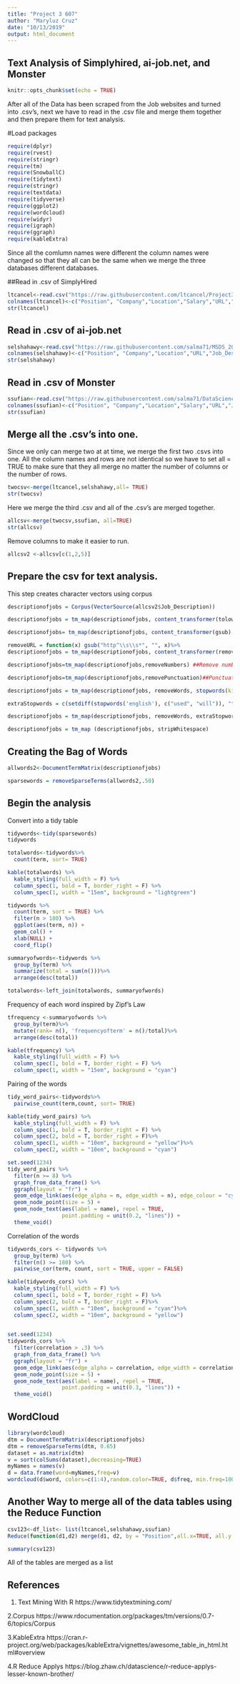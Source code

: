 ---
title: "Project 3 607"
author: "Maryluz Cruz"
date: "10/13/2019"
output: html_document
---

## Text Analysis of Simplyhired, ai-job.net, and Monster

```{r setup, include=FALSE}
knitr::opts_chunk$set(echo = TRUE)
```

After all of the Data has been scraped from the Job websites and turned into .csv's, next we have to read in the .csv file and merge them together and then prepare them for text analysis. 


#Load packages

```{r}
require(dplyr)
require(rvest)
require(stringr)
require(tm)
require(SnowballC)
require(tidytext)
require(stringr)
require(textdata)
require(tidyverse)
require(ggplot2)
require(wordcloud)
require(widyr)
require(igraph)
require(ggraph)
require(kableExtra)
```


Since all the comlumn names were different the column names were changed so that they all can be the same when we merge the three databases different databases. 

##Read in .csv of SimplyHired

```{r}
ltcancel<-read.csv("https://raw.githubusercontent.com/ltcancel/Project3/master/SimplyHiredJobs.csv", stringsAsFactors = FALSE)
colnames(ltcancel)<-c("Position", "Company","Location","Salary","URL","Job_Description")
str(ltcancel)
```

## Read in .csv of ai-job.net

```{r}
selshahawy<-read.csv("https://raw.githubusercontent.com/salma71/MSDS_2019/master/Fall2019/aquisition_management_607/project_3/jobs_detailsInfo.csv", stringsAsFactors = FALSE) 
colnames(selshahawy)<-c("Position", "Company","Location","URL","Job_Description")  
str(selshahawy)
```

## Read in .csv of Monster 

```{r}
ssufian<-read.csv("https://raw.githubusercontent.com/salma71/DataScience_skills/master/monsterjobs.csv", stringsAsFactors = FALSE) 
colnames(ssufian)<-c("Position", "Company","Location","Salary","URL","Job_Description")  
str(ssufian)
```

## Merge all the .csv's into one. 

Since we only can merge two at at time, we merge the first two .csvs into one. 
All the column names and rows are not identical so we have to set all = TRUE to make sure that they all merge no matter the number of columns or the number of rows. 

```{r}
twocsv<-merge(ltcancel,selshahawy,all= TRUE)
str(twocsv)
```

Here we merge the third .csv and all of the .csv's are merged together. 

```{r}
allcsv<-merge(twocsv,ssufian, all=TRUE)
str(allcsv)
```


Remove columns to make it easier to run. 

```{r}
allcsv2 <-allcsv[c(1,2,5)]
```


## Prepare the csv for text analysis.


This step creates character vectors using corpus 

```{r}
descriptionofjobs = Corpus(VectorSource(allcsv2$Job_Description)) 

descriptionofjobs = tm_map(descriptionofjobs, content_transformer(tolower))##changes to lower letters

descriptionofjobs= tm_map(descriptionofjobs, content_transformer(gsub), pattern="\\W",replace=" ")

removeURL = function(x) gsub("http^\\s\\s*", "", x)%>%
descriptionofjobs = tm_map(descriptionofjobs, content_transformer(removeURL))

descriptionofjobs=tm_map(descriptionofjobs,removeNumbers) ##Remove numbers

descriptionofjobs=tm_map(descriptionofjobs,removePunctuation)##Punctuation
```

```{r}
descriptionofjobs = tm_map(descriptionofjobs, removeWords, stopwords(kind = "english"))##Stopwords
```

```{r}
extraStopwords = c(setdiff(stopwords('english'), c("used", "will")), "time", "can", "sex", "role", "new","can", "job", "etc", "one", "looking", "well","use","best","also", "high", "real", "please", "key", "able", "must", "like", "full", "include", "good", "non", "need","plus","day","year", "com", "want", "age","using","sexual", "help","apply", "race", "orientation", "will", "work", "new")

descriptionofjobs = tm_map(descriptionofjobs, removeWords, extraStopwords) ##more stop words or unwanted words
```

```{r}
descriptionofjobs = tm_map (descriptionofjobs, stripWhitespace)
```



## Creating the Bag of Words 


```{r}
allwords2<-DocumentTermMatrix(descriptionofjobs)
```


```{r}
sparsewords = removeSparseTerms(allwords2,.50)
```


## Begin the analysis


Convert into a tidy table 

```{r}
tidywords<-tidy(sparsewords)
tidywords
```


```{r}
totalwords<-tidywords%>%
  count(term, sort= TRUE)

kable(totalwords) %>%
  kable_styling(full_width = F) %>%
  column_spec(1, bold = T, border_right = F) %>%
  column_spec(1, width = "15em", background = "lightgreen")
```


```{r}
tidywords %>%
  count(term, sort = TRUE) %>%
  filter(n > 180) %>%
  ggplot(aes(term, n)) +
  geom_col() +
  xlab(NULL) +
  coord_flip()
```



```{r}
summaryofwords<-tidywords %>% 
  group_by(term) %>%
  summarize(total = sum(n()))%>%
  arrange(desc(total))

totalwords<-left_join(totalwords, summaryofwords)
```


Frequency of each word inspired by Zipf's Law
```{r}
tfrequency <-summaryofwords %>%
  group_by(term)%>%
  mutate(rank= n(), 'frequencyofterm' = n()/total)%>%
  arrange(desc(total))

kable(tfrequency) %>%
  kable_styling(full_width = F) %>%
  column_spec(1, bold = T, border_right = F) %>%
  column_spec(1, width = "15em", background = "cyan")
```


Pairing of the words

```{r}
tidy_word_pairs<-tidywords%>%
  pairwise_count(term,count, sort= TRUE)

kable(tidy_word_pairs) %>%
  kable_styling(full_width = F) %>%
  column_spec(1, bold = T, border_right = F) %>%
  column_spec(2, bold = T, border_right = F)%>%
  column_spec(1, width = "10em", background = "yellow")%>%
  column_spec(2, width = "10em", background = "cyan")

```

```{r}
set.seed(1234)
tidy_word_pairs %>%
  filter(n >= 8) %>%
  graph_from_data_frame() %>%
  ggraph(layout = "fr") +
  geom_edge_link(aes(edge_alpha = n, edge_width = n), edge_colour = "cyan3") +
  geom_node_point(size = 5) +
  geom_node_text(aes(label = name), repel = TRUE, 
                 point.padding = unit(0.2, "lines")) +
  theme_void()
```

Correlation of the words

```{r}
tidywords_cors <- tidywords %>% 
  group_by(term) %>%
  filter(n() >= 180) %>%
  pairwise_cor(term, count, sort = TRUE, upper = FALSE)

kable(tidywords_cors) %>%
  kable_styling(full_width = F) %>%
  column_spec(1, bold = T, border_right = F) %>%
  column_spec(2, bold = T, border_right = F)%>%
  column_spec(1, width = "10em", background = "cyan")%>%
  column_spec(2, width = "10em", background = "yellow")
 
```


```{r}
set.seed(1234)
tidywords_cors %>%
  filter(correlation > .3) %>%
  graph_from_data_frame() %>%
  ggraph(layout = "fr") +
  geom_edge_link(aes(edge_alpha = correlation, edge_width = correlation), edge_colour = "lightblue2") +
  geom_node_point(size = 5) +
  geom_node_text(aes(label = name), repel = TRUE,
                 point.padding = unit(0.3, "lines")) +
  theme_void()
```


## WordCloud

```{r}
library(wordcloud)
dtm = DocumentTermMatrix(descriptionofjobs)
dtm = removeSparseTerms(dtm, 0.65)
dataset = as.matrix(dtm)
v = sort(colSums(dataset),decreasing=TRUE)
myNames = names(v)
d = data.frame(word=myNames,freq=v)
wordcloud(d$word, colors=c(1:4),random.color=TRUE, d$freq, min.freq=100)
```


## Another Way to merge all of the data tables using the Reduce Function


```{r chunk_name, results="hide"}
csv123<-df_list<- list(ltcancel,selshahawy,ssufian)
Reduce(function(d1,d2) merge(d1, d2, by = "Position",all.x=TRUE, all.y = FALSE),df_list)

```

```{r}
summary(csv123)
```
All of the tables are merged as a list 


## References
1. Text Mining With R
https://www.tidytextmining.com/

2.Corpus
https://www.rdocumentation.org/packages/tm/versions/0.7-6/topics/Corpus

3.KableExtra
https://cran.r-project.org/web/packages/kableExtra/vignettes/awesome_table_in_html.html#overview

4.R Reduce Applys
https://blog.zhaw.ch/datascience/r-reduce-applys-lesser-known-brother/

